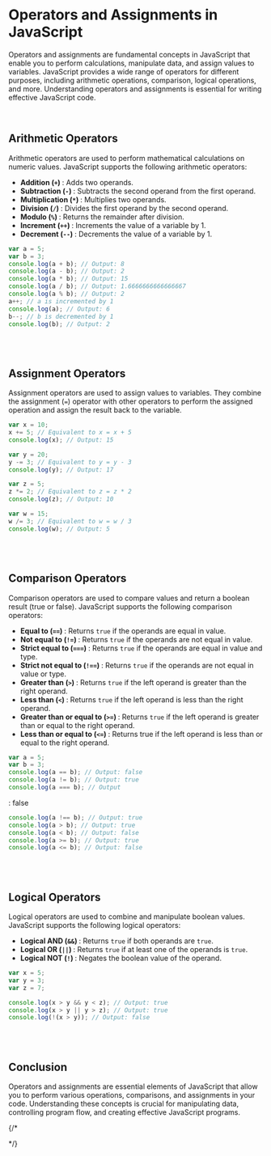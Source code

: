 # Operators and Assignments in JavaScript

Operators and assignments are fundamental concepts in JavaScript that enable you to perform calculations, manipulate data, and assign values to variables. JavaScript provides a wide range of operators for different purposes, including arithmetic operations, comparison, logical operations, and more. Understanding operators and assignments is essential for writing effective JavaScript code.

<br />

## Arithmetic Operators

Arithmetic operators are used to perform mathematical calculations on numeric values. JavaScript supports the following arithmetic operators:

- <strong>Addition (`+`) </strong> : Adds two operands.
- <strong>Subtraction (`-`) </strong> : Subtracts the second operand from the first operand.
- <strong>Multiplication (`*`) </strong> : Multiplies two operands.
- <strong>Division (`/`) </strong> : Divides the first operand by the second operand.
- <strong>Modulo (`%`) </strong> : Returns the remainder after division.
- <strong>Increment (`++`) </strong> : Increments the value of a variable by 1.
- <strong>Decrement (`--`) </strong> : Decrements the value of a variable by 1.

```js
var a = 5;
var b = 3;
console.log(a + b); // Output: 8
console.log(a - b); // Output: 2
console.log(a * b); // Output: 15
console.log(a / b); // Output: 1.6666666666666667
console.log(a % b); // Output: 2
a++; // a is incremented by 1
console.log(a); // Output: 6
b--; // b is decremented by 1
console.log(b); // Output: 2
```

<br /><br />

## Assignment Operators

Assignment operators are used to assign values to variables. They combine the assignment (`=`) operator with other operators to perform the assigned operation and assign the result back to the variable.

```js
var x = 10;
x += 5; // Equivalent to x = x + 5
console.log(x); // Output: 15

var y = 20;
y -= 3; // Equivalent to y = y - 3
console.log(y); // Output: 17

var z = 5;
z *= 2; // Equivalent to z = z * 2
console.log(z); // Output: 10

var w = 15;
w /= 3; // Equivalent to w = w / 3
console.log(w); // Output: 5
```

<br /><br />

## Comparison Operators

Comparison operators are used to compare values and return a boolean result (true or false). JavaScript supports the following comparison operators:

- <strong> Equal to (`==`) </strong> : Returns `true` if the operands are equal in value.
- <strong> Not equal to (`!=`) </strong> : Returns `true` if the operands are not equal in value.
- <strong>Strict equal to (`===`) </strong> : Returns `true` if the operands are equal in value and type.
- <strong>Strict not equal to (`!==`) </strong> : Returns `true` if the operands are not equal in value or type.
- <strong>Greater than (`>`) </strong> : Returns `true` if the left operand is greater than the right operand.
- <strong>Less than (`<`) </strong> : Returns `true` if the left operand is less than the right operand.
- <strong>Greater than or equal to (`>=`) </strong> : Returns `true` if the left operand is greater than or equal to the right operand.
- <strong>Less than or equal to (`<=`) </strong> : Returns true if the left operand is less than or equal to the right operand.

```js
var a = 5;
var b = 3;
console.log(a == b); // Output: false
console.log(a != b); // Output: true
console.log(a === b); // Output
```

: false

```js
console.log(a !== b); // Output: true
console.log(a > b); // Output: true
console.log(a < b); // Output: false
console.log(a >= b); // Output: true
console.log(a <= b); // Output: false
```

<br /><br />

## Logical Operators

Logical operators are used to combine and manipulate boolean values. JavaScript supports the following logical operators:

- <strong>Logical AND (`&&`) </strong> : Returns `true` if both operands are `true`.
- <strong>Logical OR (`||`) </strong> : Returns `true` if at least one of the operands is `true`.
- <strong>Logical NOT (`!`) </strong> : Negates the boolean value of the operand.

```javascript
var x = 5;
var y = 3;
var z = 7;

console.log(x > y && y < z); // Output: true
console.log(x > y || y > z); // Output: true
console.log(!(x > y)); // Output: false
```

<br /><br />

## Conclusion

Operators and assignments are essential elements of JavaScript that allow you to perform various operations, comparisons, and assignments in your code. Understanding these concepts is crucial for manipulating data, controlling program flow, and creating effective JavaScript programs.

{/* <!-- Meta Title: JavaScript Operators and Assignments: Performing Operations and Assigning Values -->

<!-- Meta Description: Discover the power of operators and assignments in JavaScript. Learn about arithmetic operators for mathematical calculations, assignment operators for assigning values, comparison operators for making comparisons, and logical operators for manipulating boolean values. Master the art of performing operations and assigning values in JavaScript. -->

<!-- Meta Keywords: JavaScript, operators, assignments, arithmetic operators, assignment operators, comparison operators, logical operators, programming fundamentals --> */}


